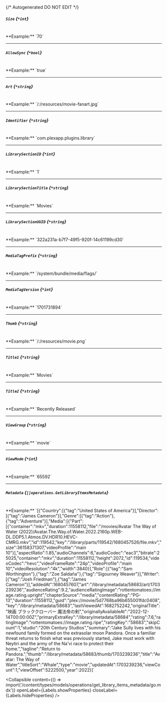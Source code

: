 {/* Autogenerated DO NOT EDIT  */}

##### `Size` *{`*int`}*
<br/>
**Example:** `70`

---
##### `AllowSync` *{`*bool`}*
<br/>
**Example:** `true`

---
##### `Art` *{`*string`}*
<br/>
**Example:** `/:/resources/movie-fanart.jpg`

---
##### `Identifier` *{`*string`}*
<br/>
**Example:** `com.plexapp.plugins.library`

---
##### `LibrarySectionID` *{`*int`}*
<br/>
**Example:** `1`

---
##### `LibrarySectionTitle` *{`*string`}*
<br/>
**Example:** `Movies`

---
##### `LibrarySectionUUID` *{`*string`}*
<br/>
**Example:** `322a231a-b7f7-49f5-920f-14c61199cd30`

---
##### `MediaTagPrefix` *{`*string`}*
<br/>
**Example:** `/system/bundle/media/flags/`

---
##### `MediaTagVersion` *{`*int`}*
<br/>
**Example:** `1701731894`

---
##### `Thumb` *{`*string`}*
<br/>
**Example:** `/:/resources/movie.png`

---
##### `Title1` *{`*string`}*
<br/>
**Example:** `Movies`

---
##### `Title2` *{`*string`}*
<br/>
**Example:** `Recently Released`

---
##### `ViewGroup` *{`*string`}*
<br/>
**Example:** `movie`

---
##### `ViewMode` *{`*int`}*
<br/>
**Example:** `65592`

---
##### `Metadata` *{`[]operations.GetLibraryItemsMetadata`}*
<br/>
**Example:** `[{"Country":[{"tag":"United States of America"}],"Director":[{"tag":"James Cameron"}],"Genre":[{"tag":"Action"},{"tag":"Adventure"}],"Media":[{"Part":[{"container":"mkv","duration":11558112,"file":"/movies/Avatar The Way of Water (2022)/Avatar.The.Way.of.Water.2022.2160p.WEB-DL.DDP5.1.Atmos.DV.HDR10.HEVC-CMRG.mkv","id":119542,"key":"/library/parts/119542/1680457526/file.mkv","size":36158371307,"videoProfile":"main 10"}],"aspectRatio":1.85,"audioChannels":6,"audioCodec":"eac3","bitrate":25025,"container":"mkv","duration":11558112,"height":2072,"id":119534,"videoCodec":"hevc","videoFrameRate":"24p","videoProfile":"main 10","videoResolution":"4k","width":3840}],"Role":[{"tag":"Sam Worthington"},{"tag":"Zoe Saldaña"},{"tag":"Sigourney Weaver"}],"Writer":[{"tag":"Josh Friedman"},{"tag":"James Cameron"}],"addedAt":1680457607,"art":"/library/metadata/58683/art/1703239236","audienceRating":9.2,"audienceRatingImage":"rottentomatoes://image.rating.upright","chapterSource":"media","contentRating":"PG-13","duration":11558112,"guid":"plex://movie/5d7768ba96b655001fdc0408","key":"/library/metadata/58683","lastViewedAt":1682752242,"originalTitle":"映画 ブラッククローバー 魔法帝の剣","originallyAvailableAt":"2022-12-14T00:00:00Z","primaryExtraKey":"/library/metadata/58684","rating":7.6,"ratingImage":"rottentomatoes://image.rating.ripe","ratingKey":"58683","skipCount":1,"studio":"20th Century Studios","summary":"Jake Sully lives with his newfound family formed on the extrasolar moon Pandora. Once a familiar threat returns to finish what was previously started, Jake must work with Neytiri and the army of the Na'vi race to protect their home.","tagline":"Return to Pandora.","thumb":"/library/metadata/58683/thumb/1703239236","title":"Avatar: The Way of Water","titleSort":"Whale","type":"movie","updatedAt":1703239236,"viewCount":1,"viewOffset":5222500,"year":2022}]`

<Collapsible content={() => import('/content/types/models/operations/get_library_items_metadata/go.mdx')} openLabel={Labels.showProperties} closeLabel={Labels.hideProperties} />



